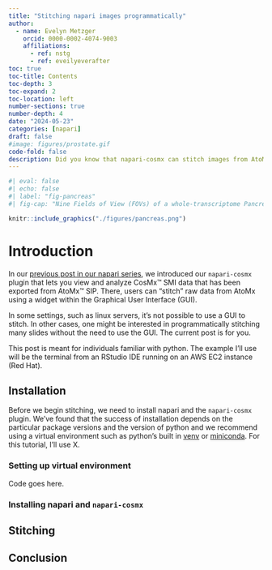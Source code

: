 ```yaml
---
title: "Stitching napari images programmatically"
author:
  - name: Evelyn Metzger
    orcid: 0000-0002-4074-9003
    affiliations: 
      - ref: nstg
      - ref: eveilyeverafter
toc: true
toc-title: Contents
toc-depth: 3
toc-expand: 2
toc-location: left
number-sections: true
number-depth: 4
date: "2024-05-23"
categories: [napari]
draft: false
#image: figures/prostate.gif
code-fold: false
description: Did you know that napari-cosmx can stitch images from AtoMx programmatically? In this post I show you how.
---
```


```r
#| eval: false
#| echo: false
#| label: "fig-pancreas"
#| fig-cap: "Nine Fields of View (FOVs) of a whole-transcriptome Pancreas dataset visualized with the `napari-cosmx` plugin. DAPI and PanCK are shown in blue and green, respectively. Endocrine cells in the Islets of Langerhans can be identified by their transcript abundance of marker genes (points). Red = _GCG_ (alpha cells), orange = _INS_ (beta cells), cyan = _SST_ (delta cells)."

knitr::include_graphics("./figures/pancreas.png")
```

# Introduction 

In our [previous post in our napari series](../using-napari-for-cosmx-data/index.qmd){target="_blank"}, we introduced our
`napari-cosmx` plugin that lets you view and analyze CosMx&#8482; SMI data that
has been exported from AtoMx&#8482; SIP. There, users can "stitch" raw data from AtoMx
using a widget within the Graphical User Interface (GUI). 

In some settings, such as linux servers, it's not possible to use a GUI to stitch.
In other cases, one might be interested in programmatically stitching many slides
without the need to use the GUI. The current post is for you.

This post is meant for individuals familiar with python. The example I'll use
will be the terminal from an RStudio IDE running on an AWS EC2 instance (Red Hat).

## Installation

Before we begin stitching, we need to install napari and the `napari-cosmx` plugin.
We've found that the success of installation depends on the particular package
versions and the version of python and we recommend using a virtual environment
such as python's built in [venv](https://docs.python.org/3/library/venv.html){target="_blank"} or [miniconda](https://docs.anaconda.com/free/miniconda/){target="_blank"}. For
this tutorial, I'll use X.

### Setting up virtual environment

Code goes here.


### Installing napari and `napari-cosmx`


## Stitching




## Conclusion













